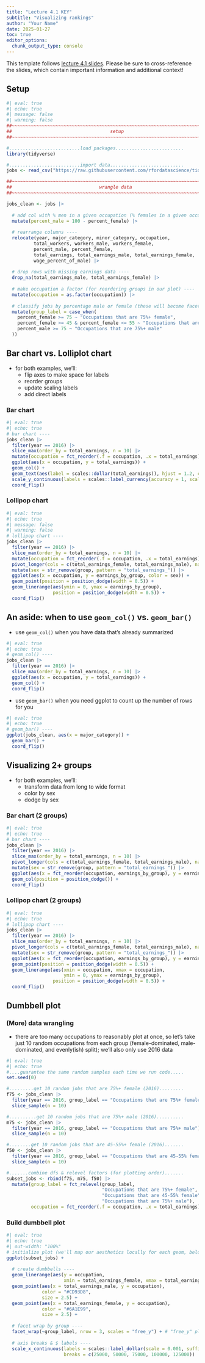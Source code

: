 ```yaml
---
title: "Lecture 4.1 KEY"
subtitle: "Visualizing rankings"
author: "Your Name"
date: 2025-01-27
toc: true
editor_options: 
  chunk_output_type: console
---
```


::: {.callout-note}
This template follows [lecture 4.1 slides](../lecture-slides/lecture4.1-rankings-slides.qmd){target="_blank"}. Please be sure to cross-reference the slides, which contain important information and additional context!
:::

## Setup

```r
#| eval: true
#| echo: true
#| message: false
#| warning: false
##~~~~~~~~~~~~~~~~~~~~~~~~~~~~~~~~~~~~~~~~~~~~~~~~~~~~~~~~~~~~~~~~~~~~~~~~~~~~~~
##                                    setup                                 ----
##~~~~~~~~~~~~~~~~~~~~~~~~~~~~~~~~~~~~~~~~~~~~~~~~~~~~~~~~~~~~~~~~~~~~~~~~~~~~~~

#..........................load packages.........................
library(tidyverse)

#..........................import data...........................
jobs <- read_csv("https://raw.githubusercontent.com/rfordatascience/tidytuesday/master/data/2019/2019-03-05/jobs_gender.csv")

##~~~~~~~~~~~~~~~~~~~~~~~~~~~~~~~~~~~~~~~~~~~~~~~~~~~~~~~~~~~~~~~~~~~~~~~~~~~~~~
##                                wrangle data                              ----
##~~~~~~~~~~~~~~~~~~~~~~~~~~~~~~~~~~~~~~~~~~~~~~~~~~~~~~~~~~~~~~~~~~~~~~~~~~~~~~

jobs_clean <- jobs |> 
  
  # add col with % men in a given occupation (% females in a given occupation is already included) ----
  mutate(percent_male = 100 - percent_female) |>
         
  # rearrange columns ----
  relocate(year, major_category, minor_category, occupation,
          total_workers, workers_male, workers_female,
          percent_male, percent_female,
          total_earnings, total_earnings_male, total_earnings_female, 
          wage_percent_of_male) |> 
  
  # drop rows with missing earnings data ----
  drop_na(total_earnings_male, total_earnings_female) |> 
  
  # make occupation a factor (for reordering groups in our plot) ----
  mutate(occupation = as.factor(occupation)) |> 
 
  # classify jobs by percentage male or female (these will become facet labels in our plot) ----
  mutate(group_label = case_when(
    percent_female >= 75 ~ "Occupations that are 75%+ female",
    percent_female >= 45 & percent_female <= 55 ~ "Occupations that are 45-55% female",
    percent_male >= 75 ~ "Occupations that are 75%+ male"
  )) 
```

## Bar chart vs. Lolliplot chart

- for both examples, we'll: 
    - flip axes to make space for labels
    - reorder groups
    - update scaling labels
    - add direct labels

### Bar chart

```r
#| eval: true
#| echo: true
# bar chart ----
jobs_clean |> 
  filter(year == 2016) |> 
  slice_max(order_by = total_earnings, n = 10) |> 
  mutate(occupation = fct_reorder(.f = occupation, .x = total_earnings)) |> 
  ggplot(aes(x = occupation, y = total_earnings)) +
  geom_col() +
  geom_text(aes(label = scales::dollar(total_earnings)), hjust = 1.2, color = "white") + 
  scale_y_continuous(labels = scales::label_currency(accuracy = 1, scale = 0.001, suffix = "k")) + 
  coord_flip()
```

### Lollipop chart
```r
#| eval: true
#| echo: true
#| message: false
#| warning: false
# lollipop chart ----
jobs_clean |>
  filter(year == 2016) |>
  slice_max(order_by = total_earnings, n = 10) |>
  mutate(occupation = fct_reorder(.f = occupation, .x = total_earnings)) |> 
  pivot_longer(cols = c(total_earnings_female, total_earnings_male), names_to = "group", values_to = "earnings_by_group") |>
  mutate(sex = str_remove(group, pattern = "total_earnings_")) |>
  ggplot(aes(x = occupation, y = earnings_by_group, color = sex)) +
  geom_point(position = position_dodge(width = 0.5)) +
  geom_linerange(aes(ymin = 0, ymax = earnings_by_group),
                 position = position_dodge(width = 0.5)) +
  coord_flip()
```

## An aside: when to use `geom_col()` vs. `geom_bar()`

- use `geom_col()` when you have data that's already summarized

```r
#| eval: true
#| echo: true
# geom_col() ----
jobs_clean |> 
  filter(year == 2016) |> 
  slice_max(order_by = total_earnings, n = 10) |> 
  ggplot(aes(x = occupation, y = total_earnings)) +
  geom_col() +
  coord_flip()
```

- use `geom_bar()` when you need ggplot to count up the number of rows for you

```r
#| eval: true
#| echo: true
# geom_bar() ----
ggplot(jobs_clean, aes(x = major_category)) +
  geom_bar() + 
  coord_flip()
```

## Visualizing 2+ groups

- for both examples, we'll: 
    - transform data from long to wide format
    - color by sex
    - dodge by sex

### Bar chart (2 groups)

```r
#| eval: true
#| echo: true
# bar chart ----
jobs_clean |> 
  filter(year == 2016) |> 
  slice_max(order_by = total_earnings, n = 10) |> 
  pivot_longer(cols = c(total_earnings_female, total_earnings_male), names_to = "group", values_to = "earnings_by_group") |> 
  mutate(sex = str_remove(group, pattern = "total_earnings_")) |> 
  ggplot(aes(x = fct_reorder(occupation, earnings_by_group), y = earnings_by_group, fill = sex)) +
  geom_col(position = position_dodge()) +
  coord_flip()
```

### Lollipop chart (2 groups)

```r
#| eval: true
#| echo: true
# lollipop chart ----
jobs_clean |>
  filter(year == 2016) |>
  slice_max(order_by = total_earnings, n = 10) |>
  pivot_longer(cols = c(total_earnings_female, total_earnings_male), names_to = "group", values_to = "earnings_by_group") |>
  mutate(sex = str_remove(group, pattern = "total_earnings_")) |>
  ggplot(aes(x = fct_reorder(occupation, earnings_by_group), y = earnings_by_group, color = sex)) +
  geom_point(position = position_dodge(width = 0.5)) +
  geom_linerange(aes(xmin = occupation, xmax = occupation, 
                     ymin = 0, ymax = earnings_by_group),
                 position = position_dodge(width = 0.5)) +
  coord_flip()
```

## Dumbbell plot

### (More) data wrangling

- there are too many occupations to reasonably plot at once, so let's take just 10 random occupations from each group (female-dominated, male-dominated, and evenly(ish) split); we'll also only use 2016 data

```r
#| eval: true
#| echo: true
#....guarantee the same random samples each time we run code.....
set.seed(0)

#.........get 10 random jobs that are 75%+ female (2016).........
f75 <- jobs_clean |> 
  filter(year == 2016, group_label == "Occupations that are 75%+ female") |> 
  slice_sample(n = 10)

#..........get 10 random jobs that are 75%+ male (2016)..........
m75 <- jobs_clean |> 
  filter(year == 2016, group_label == "Occupations that are 75%+ male") |> 
  slice_sample(n = 10)

#........get 10 random jobs that are 45-55%+ female (2016).......
f50 <- jobs_clean |> 
  filter(year == 2016, group_label == "Occupations that are 45-55% female") |> 
  slice_sample(n = 10)

#.......combine dfs & relevel factors (for plotting order).......
subset_jobs <- rbind(f75, m75, f50) |> 
  mutate(group_label = fct_relevel(group_label, 
                                   "Occupations that are 75%+ female", 
                                   "Occupations that are 45-55% female", 
                                   "Occupations that are 75%+ male"),
         occupation = fct_reorder(.f = occupation, .x = total_earnings)) 
```

### Build dumbbell plot

```r
#| eval: true
#| echo: true
#| out-width: "100%"
# initialize plot (we'll map our aesthetics locally for each geom, below) ----
ggplot(subset_jobs) +
  
  # create dumbbells ----
  geom_linerange(aes(y = occupation,
                     xmin = total_earnings_female, xmax = total_earnings_male)) + 
  geom_point(aes(x = total_earnings_male, y = occupation), 
             color = "#CD93D8", 
             size = 2.5) +
  geom_point(aes(x = total_earnings_female, y = occupation), 
             color = "#6A1E99", 
             size = 2.5) +
  
  # facet wrap by group ----
  facet_wrap(~group_label, nrow = 3, scales = "free_y") + # "free_y" plots only the axis labels that exist in each group
  
  # axis breaks & $ labels ----
  scale_x_continuous(labels = scales::label_dollar(scale = 0.001, suffix = "k"),
                     breaks = c(25000, 50000, 75000, 100000, 125000))
```

